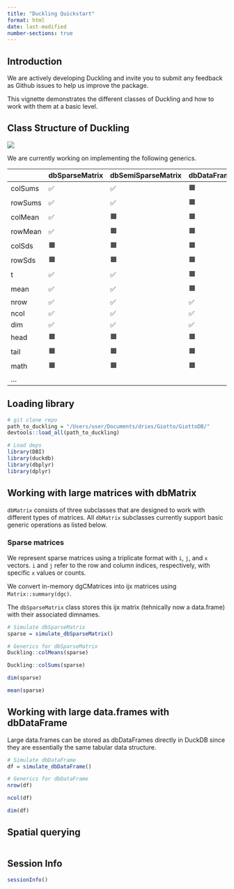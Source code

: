 ```yaml
---
title: "Duckling Quickstart"
format: html
date: last-modified
number-sections: true
---
```


## Introduction
We are actively developing Duckling and invite you to submit any feedback as 
Github issues to help us improve the package.

This vignette demonstrates the different classes of Duckling and how to work
with them at a basic level.

## Class Structure of Duckling
[![](https://mermaid.ink/img/pako:eNp1VNtu2zAM_RVDT9ua-z3GMKBDuqHAggZpN2Cbh4CWGUeILbmy3CUN8u9jbDl1jOzFEg-PDymS0oFxFSBzGY8gTWcCQg2xJ3PLmWV8GwkZOoffP-6XT99vv_05lj4f-BZlcC_Xyjl40nFuAi1eUK84RJHr8A1o4AZ14fJXCZhNHd5AWseaGrmSErn5XAR4996T56CBPwMDRbxzSkUEwl3H-NFqoVT0P_UbjbEyuJIQY90lpDCuE6lQ0AkuU6nlMAejxa48tYhzuZT-FakpMTKFNBjaU91qYTYnGdo_JKndkVAJchV9sFut_pZbc-X0X6hBaINvcX_hX6hoHyq50Gq3txQwlKyfGTpv5f_cJVcJ8SuJXigRmlaFTmzCrtFxp-TS0nwMihXidgqxkxtrSM1z-_SF3H7h69PaarUugj7SkAiIrvX3693D_O5p-dPN65IWxOcM9d6WKqBZDfzSU6vbfQwh5qo1XVJ20j51Tm5LMwFNuqb9CloXWC7lyfNtaDY_2VrWwMqd8KSd1TeyLXy1ix-bzaJ4NXoxYSfQzloBU310im_Oql1SMBZ12gVhhrLqqwS11bfCeSMKR3WqrnnPk1ITzKvOGixGHYMI6JHJW-Axs0GqBHNpG-Aassh4jIpMVMiMetxLzlyjM2ywLKGLjfZZKsEE5C-lqiZzD2zH3N5w2Or0RpNBdzDuTnrT6bDB9swd91vTcacz7o27I8L7vWODveYCnda0PxqSY9rpDoaT8aDBMBBG6bl9FE_L8R-G8rzk?type=png)](https://mermaid.live/edit#pako:eNp1VNtu2zAM_RVDT9ua-z3GMKBDuqHAggZpN2Cbh4CWGUeILbmy3CUN8u9jbDl1jOzFEg-PDymS0oFxFSBzGY8gTWcCQg2xJ3PLmWV8GwkZOoffP-6XT99vv_05lj4f-BZlcC_Xyjl40nFuAi1eUK84RJHr8A1o4AZ14fJXCZhNHd5AWseaGrmSErn5XAR4996T56CBPwMDRbxzSkUEwl3H-NFqoVT0P_UbjbEyuJIQY90lpDCuE6lQ0AkuU6nlMAejxa48tYhzuZT-FakpMTKFNBjaU91qYTYnGdo_JKndkVAJchV9sFut_pZbc-X0X6hBaINvcX_hX6hoHyq50Gq3txQwlKyfGTpv5f_cJVcJ8SuJXigRmlaFTmzCrtFxp-TS0nwMihXidgqxkxtrSM1z-_SF3H7h69PaarUugj7SkAiIrvX3693D_O5p-dPN65IWxOcM9d6WKqBZDfzSU6vbfQwh5qo1XVJ20j51Tm5LMwFNuqb9CloXWC7lyfNtaDY_2VrWwMqd8KSd1TeyLXy1ix-bzaJ4NXoxYSfQzloBU310im_Oql1SMBZ12gVhhrLqqwS11bfCeSMKR3WqrnnPk1ITzKvOGixGHYMI6JHJW-Axs0GqBHNpG-Aassh4jIpMVMiMetxLzlyjM2ywLKGLjfZZKsEE5C-lqiZzD2zH3N5w2Or0RpNBdzDuTnrT6bDB9swd91vTcacz7o27I8L7vWODveYCnda0PxqSY9rpDoaT8aDBMBBG6bl9FE_L8R-G8rzk)

We are currently working on implementing the following generics.

|         | dbSparseMatrix | dbSemiSparseMatrix | dbDataFrame |
|---------|----------------|--------------------|-------------|
| colSums | ✅              | ✅                  | 🟧           |
| rowSums | ✅              | ✅                  | 🟧           |
| colMean | ✅              | 🟧                  | 🟧           |
| rowMean | ✅              | 🟧                  | 🟧           |
| colSds  | 🟧              | 🟧                  | 🟧           |
| rowSds  | 🟧              | 🟧                  | 🟧           |
| t       | ✅              | ✅                  | 🟧           |
| mean    | ✅              | ✅                  | 🟧           |
| nrow    | ✅              | ✅                  | ✅           |
| ncol    | ✅              | ✅                  | ✅           |
| dim     | ✅              | ✅                  | ✅           |
| head    | 🟧              | 🟧                  | 🟧           |
| tail    | 🟧              | 🟧                  | 🟧           |
| math    | 🟧              | 🟧                  | 🟧           |
| ...     |                |                    |             |

## Loading library

```r
# git clone repo
path_to_duckling = "/Users/user/Documents/dries/Giotto/GiottoDB/"
devtools::load_all(path_to_duckling)

# Load deps
library(DBI)
library(duckdb)
library(dbplyr)
library(dplyr)
```

## Working with large matrices with dbMatrix
`dbMatrix` consists of three subclasses that are designed to work with different
types of matrices. All `dbMatrix` subclasses currently support basic generic operations
as listed below.


### Sparse matrices 
We represent sparse matrices using a triplicate format with `i`, `j`, and `x` vectors.
`i` and `j` refer to the row and column indices, respectively, with specific
`x` values or counts.

We convert in-memory dgCMatrices into ijx matrices using `Matrix::summary(dgc)`. 

The `dbSparseMatrix` class stores this ijx matrix (tehnically now a data.frame)
with their associated dimnames.  
 
```r
# Simulate dbSparseMatrix
sparse = simulate_dbSparseMatrix()

# Generics for dbSparseMatrix
Duckling::colMeans(sparse)

Duckling::colSums(sparse)

dim(sparse)

mean(sparse)
```

## Working with large data.frames with dbDataFrame
Large data.frames can be stored as dbDataFrames directly in DuckDB since they
are essentially the same tabular data structure. 
```r
# Simulate dbDataFrame
df = simulate_dbDataFrame()

# Generics for dbDataFrame
nrow(df)

ncol(df)

dim(df)
```

## Spatial querying
```r

```

## Session Info
```r
sessionInfo()
```

